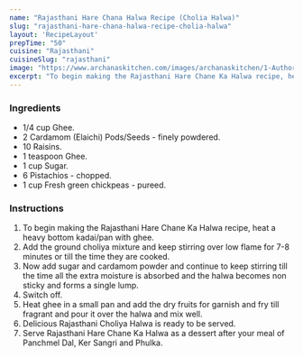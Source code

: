 ---
name: "Rajasthani Hare Chana Halwa Recipe (Cholia Halwa)"
slug: "rajasthani-hare-chana-halwa-recipe-cholia-halwa"
layout: 'RecipeLayout'
prepTime: "50"
cuisine: "Rajasthani"
cuisineSlug: "rajasthani"
image: "https://www.archanaskitchen.com/images/archanaskitchen/1-Author/umar/Rajasthani_Hare_Chane_Ka_Halwa__Choliya_Halwa_Recipe_.jpg"
excerpt: "To begin making the Rajasthani Hare Chane Ka Halwa recipe, heat a heavy bottom kadaipan with ghee"
---

### Ingredients

- 1/4 cup Ghee.
- 2 Cardamom (Elaichi) Pods/Seeds - finely powdered.
- 10 Raisins.
- 1 teaspoon Ghee.
- 1 cup Sugar.
- 6 Pistachios - chopped.
- 1 cup Fresh green chickpeas - pureed.

### Instructions

1. To begin making the Rajasthani Hare Chane Ka Halwa recipe, heat a heavy bottom kadai/pan with ghee.
1. Add the ground choliya mixture and keep stirring over low flame for 7-8 minutes or till the time they are cooked.
1. Now add sugar and cardamom powder and continue to keep stirring till the time all the extra moisture is absorbed and the halwa becomes non sticky and forms a single lump.
1. Switch off.
1. Heat ghee in a small pan and add the dry fruits for garnish and fry till fragrant and pour it over the halwa and mix well.
1. Delicious Rajasthani Choliya Halwa is ready to be served.
1. Serve Rajasthani Hare Chane Ka Halwa as a dessert after your meal of Panchmel Dal, Ker Sangri and Phulka.
